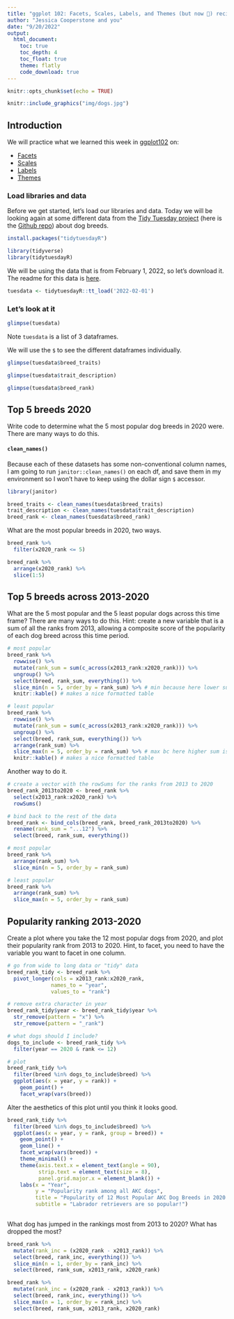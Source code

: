 ```yaml
---
title: "ggplot 102: Facets, Scales, Labels, and Themes (but now 🐶) recitation"
author: "Jessica Cooperstone and you"
date: "9/20/2022"
output:
  html_document:
    toc: true
    toc_depth: 4
    toc_float: true
    theme: flatly
    code_download: true
---
```


```r
knitr::opts_chunk$set(echo = TRUE)
```

```r
knitr::include_graphics("img/dogs.jpg")
```

## Introduction

We will practice what we learned this week in [ggplot102](2_05_themes_labels_facets/05_ggplot102.html) on:

* [Facets](https://ggplot2.tidyverse.org/reference/index.html#facetting)
* [Scales](https://ggplot2.tidyverse.org/reference/index.html#scales)
* [Labels](https://ggplot2.tidyverse.org/reference/index.html#labels)
* [Themes](https://ggplot2.tidyverse.org/reference/index.html#themes)

### Load libraries and data
Before we get started, let's load our libraries and data. Today we will be looking again at some different data from the [Tidy Tuesday project](https://www.tidytuesday.com/) (here is the [Github repo](https://github.com/rfordatascience/tidytuesday/blob/master/data/2022/2022-02-01/readme.md)) about dog breeds.

```r
install.packages("tidytuesdayR")
```


```r
library(tidyverse)
library(tidytuesdayR)
```

We will be using the data that is from February 1, 2022, so let's download it. The readme for this data is [here](https://github.com/rfordatascience/tidytuesday/blob/master/data/2022/2022-02-01/readme.md).
```r
tuesdata <- tidytuesdayR::tt_load('2022-02-01')
```

### Let's look at it

```r
glimpse(tuesdata)
```

Note `tuesdata` is a list of 3 dataframes.

We will use the `$` to see the different dataframes individually.
```r
glimpse(tuesdata$breed_traits)
```

```r
glimpse(tuesdata$trait_description)
```

```r
glimpse(tuesdata$breed_rank)
```

## Top 5 breeds 2020 

Write code to determine what the 5 most popular dog breeds in 2020 were. There are many ways to do this.

#### `clean_names()`
Because each of these datasets has some non-conventional column names, I am going to run `janitor::clean_names()` on each df, and save them in my environment so I won't have to keep using the dollar sign `$` accessor.
```r
library(janitor)

breed_traits <- clean_names(tuesdata$breed_traits)
trait_description <- clean_names(tuesdata$trait_description)
breed_rank <- clean_names(tuesdata$breed_rank)
```

What are the most popular breeds in 2020, two ways.
```r
breed_rank %>%
  filter(x2020_rank <= 5)

breed_rank %>%
  arrange(x2020_rank) %>%
  slice(1:5)
```

## Top 5 breeds across 2013-2020

What are the 5 most popular and the 5 least popular dogs across this time frame? There are many ways to do this. Hint: create a new variable that is a sum of all the ranks from 2013, allowing a composite score of the popularity of each dog breed across this time period.
```r
# most popular
breed_rank %>%
  rowwise() %>%
  mutate(rank_sum = sum(c_across(x2013_rank:x2020_rank))) %>%
  ungroup() %>%
  select(breed, rank_sum, everything()) %>%
  slice_min(n = 5, order_by = rank_sum) %>% # min because here lower sum is more popular
  knitr::kable() # makes a nice formatted table

# least popular            
breed_rank %>%
  rowwise() %>%
  mutate(rank_sum = sum(c_across(x2013_rank:x2020_rank))) %>%
  ungroup() %>%
  select(breed, rank_sum, everything()) %>%
  arrange(rank_sum) %>%
  slice_max(n = 5, order_by = rank_sum) %>% # max bc here higher sum is less popular
  knitr::kable() # makes a nice formatted table
```

Another way to do it.
```r
# create a vector with the rowSums for the ranks from 2013 to 2020
breed_rank_2013to2020 <- breed_rank %>%
  select(x2013_rank:x2020_rank) %>%
  rowSums()

# bind back to the rest of the data
breed_rank <- bind_cols(breed_rank, breed_rank_2013to2020) %>%
  rename(rank_sum = "...12") %>%
  select(breed, rank_sum, everything())

# most popular
breed_rank %>%
  arrange(rank_sum) %>%
  slice_min(n = 5, order_by = rank_sum)

# least popular
breed_rank %>%
  arrange(rank_sum) %>%
  slice_max(n = 5, order_by = rank_sum)
```

## Popularity ranking 2013-2020

Create a plot where you take the 12 most popular dogs from 2020, and plot their popularity rank from 2013 to 2020. Hint, to facet, you need to have the variable you want to facet in one column.
```r
# go from wide to long data or "tidy" data
breed_rank_tidy <- breed_rank %>%
  pivot_longer(cols = x2013_rank:x2020_rank,
              names_to = "year",
              values_to = "rank")

# remove extra character in year
breed_rank_tidy$year <- breed_rank_tidy$year %>%
  str_remove(pattern = "x") %>%
  str_remove(pattern = "_rank")
```

```r
# what dogs should I include?
dogs_to_include <- breed_rank_tidy %>%
  filter(year == 2020 & rank <= 12) 

# plot
breed_rank_tidy %>%
  filter(breed %in% dogs_to_include$breed) %>%
  ggplot(aes(x = year, y = rank)) +
    geom_point() +
    facet_wrap(vars(breed))
```

Alter the aesthetics of this plot until you think it looks good.
```r
breed_rank_tidy %>%
  filter(breed %in% dogs_to_include$breed) %>%
  ggplot(aes(x = year, y = rank, group = breed)) +
    geom_point() +
    geom_line() +
    facet_wrap(vars(breed)) +
    theme_minimal() +
    theme(axis.text.x = element_text(angle = 90),
          strip.text = element_text(size = 8),
          panel.grid.major.x = element_blank()) +
    labs(x = "Year",
         y = "Popularity rank among all AKC dogs",
         title = "Popularity of 12 Most Popular AKC Dog Breeds in 2020 from 2013-2020",
         subtitle = "Labrador retrievers are so popular!")
  
```

What dog has jumped in the rankings most from 2013 to 2020? What has dropped the most?
```r
breed_rank %>%
  mutate(rank_inc = (x2020_rank - x2013_rank)) %>%
  select(breed, rank_inc, everything()) %>%
  slice_min(n = 1, order_by = rank_inc) %>%
  select(breed, rank_sum, x2013_rank, x2020_rank)

breed_rank %>%
  mutate(rank_inc = (x2020_rank - x2013_rank)) %>%
  select(breed, rank_inc, everything()) %>%
  slice_max(n = 1, order_by = rank_inc) %>%
  select(breed, rank_sum, x2013_rank, x2020_rank)
```


